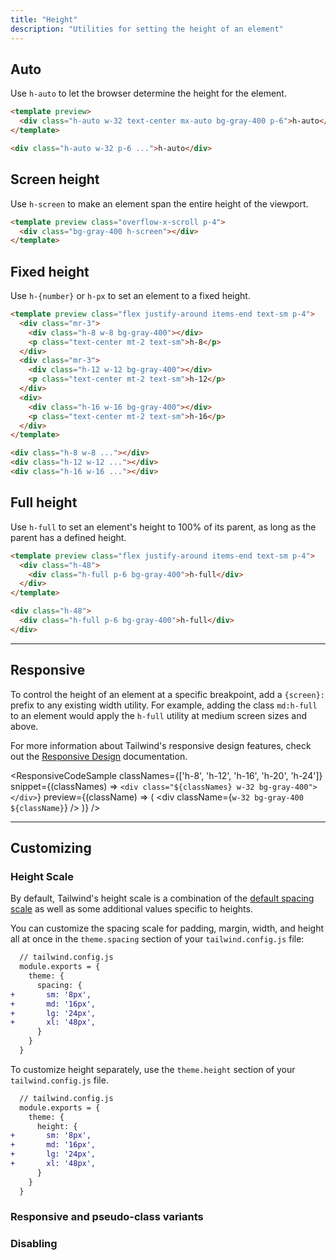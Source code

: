 ```yaml
---
title: "Height"
description: "Utilities for setting the height of an element"
---
```





## Auto

Use `h-auto` to let the browser determine the height for the element.

```html
<template preview>
  <div class="h-auto w-32 text-center mx-auto bg-gray-400 p-6">h-auto</div>
</template>

<div class="h-auto w-32 p-6 ...">h-auto</div>
```

## Screen height

Use `h-screen` to make an element span the entire height of the viewport.

```html
<template preview class="overflow-x-scroll p-4">
  <div class="bg-gray-400 h-screen"></div>
</template>
```

## Fixed height

Use `h-{number}` or `h-px` to set an element to a fixed height.

```html
<template preview class="flex justify-around items-end text-sm p-4">
  <div class="mr-3">
    <div class="h-8 w-8 bg-gray-400"></div>
    <p class="text-center mt-2 text-sm">h-8</p>
  </div>
  <div class="mr-3">
    <div class="h-12 w-12 bg-gray-400"></div>
    <p class="text-center mt-2 text-sm">h-12</p>
  </div>
  <div>
    <div class="h-16 w-16 bg-gray-400"></div>
    <p class="text-center mt-2 text-sm">h-16</p>
  </div>
</template>

<div class="h-8 w-8 ..."></div>
<div class="h-12 w-12 ..."></div>
<div class="h-16 w-16 ..."></div>
```

## Full height

Use `h-full` to set an element's height to 100% of its parent, as long as the parent has a defined height.

```html
<template preview class="flex justify-around items-end text-sm p-4">
  <div class="h-48">
    <div class="h-full p-6 bg-gray-400">h-full</div>
  </div>
</template>

<div class="h-48">
  <div class="h-full p-6 bg-gray-400">h-full</div>
</div>
```

---

## Responsive

To control the height of an element at a specific breakpoint, add a `{screen}:` prefix to any existing width utility. For example, adding the class `md:h-full` to an element would apply the `h-full` utility at medium screen sizes and above.

For more information about Tailwind's responsive design features, check out the [Responsive Design](/docs/responsive-design) documentation.

<ResponsiveCodeSample
  classNames={['h-8', 'h-12', 'h-16', 'h-20', 'h-24']}
  snippet={(classNames) => `
    <div class="${classNames} w-32 bg-gray-400"></div>
  `}
  preview={(className) => (
    <div className={`w-32 bg-gray-400 ${className}`} />
  )}
/>

---

## Customizing

### Height Scale

By default, Tailwind's height scale is a combination of the [default spacing scale](/docs/customizing-spacing#default-spacing-scale) as well as some additional values specific to heights.

You can customize the spacing scale for padding, margin, width, and height all at once in the `theme.spacing` section of your `tailwind.config.js` file:

```diff
  // tailwind.config.js
  module.exports = {
    theme: {
      spacing: {
+       sm: '8px',
+       md: '16px',
+       lg: '24px',
+       xl: '48px',
      }
    }
  }
```

To customize height separately, use the `theme.height` section of your `tailwind.config.js` file.

```diff
  // tailwind.config.js
  module.exports = {
    theme: {
      height: {
+       sm: '8px',
+       md: '16px',
+       lg: '24px',
+       xl: '48px',
      }
    }
  }
```

### Responsive and pseudo-class variants

<Variants plugin="height" />

### Disabling

<Disabling plugin="height" />
